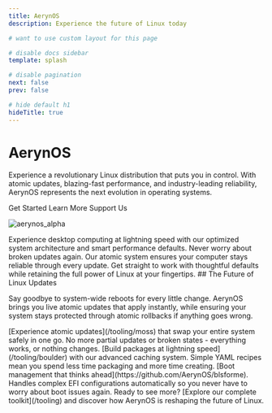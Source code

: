 ```yaml
---
title: AerynOS
description: Experience the future of Linux today

# want to use custom layout for this page

# disable docs sidebar
template: splash

# disable pagination
next: false
prev: false

# hide default h1
hideTitle: true
---
```




<SplashContent>
  <h1>AerynOS</h1>

  <p>Experience a revolutionary Linux distribution that puts you in control. With atomic updates, blazing-fast performance, and industry-leading reliability, AerynOS represents the next evolution in operating systems.</p>

  <div class="sl-flex" style="justify-content: center;">
    <LinkButton href="/download" variant="primary" icon="fa6-solid:download">Get Started</LinkButton>
    <LinkButton href="/about" variant="secondary" icon="fa6-solid:circle-arrow-right">Learn More</LinkButton>
    <LinkButton href="/sponsor" variant="secondary" iconPlacement="end" icon="fa6-solid:heart">Support Us</LinkButton>
  </div>

  ![aerynos_alpha](@/images/editions/aerynos_alpha.png)
</SplashContent>

<BoxSection>
  <BoxSectionBox icon="fa6-solid:bolt" title="Blazing Fast">
    Experience desktop computing at lightning speed with our optimized system architecture and smart performance defaults.
  </BoxSectionBox>
  <BoxSectionBox icon="fa6-solid:shield-halved" title="Bulletproof Updates">
    Never worry about broken updates again. Our atomic system ensures your computer stays reliable through every update.
  </BoxSectionBox>
  <BoxSectionBox icon="fa6-solid:user-check" title="Effortlessly Powerful">
    Get straight to work with thoughtful defaults while retaining the full power of Linux at your fingertips.
  </BoxSectionBox>
</BoxSection>

<SplashContent>
  ## The Future of Linux Updates

  Say goodbye to system-wide reboots for every little change. AerynOS brings you live atomic updates that apply instantly, while ensuring your system stays protected through atomic rollbacks if anything goes wrong.

  <Asciinema id="676811"/>

</SplashContent>

<BoxSection>
  <BoxSectionBox icon="fa6-solid:box-archive" title="moss" subTitle="Next-Gen Package Manager">
    [Experience atomic updates](/tooling/moss) that swap your entire system safely in one go.
    No more partial updates or broken states - everything works, or nothing changes.
  </BoxSectionBox>
  <BoxSectionBox icon="fa6-solid:trowel" title="boulder" subTitle="Rapid Build System">
    [Build packages at lightning speed](/tooling/boulder) with our advanced caching system.
    Simple YAML recipes mean you spend less time packaging and more time creating.
  </BoxSectionBox>
  <BoxSectionBox icon="fa6-solid:hard-drive" title="blsforme" subTitle="Smart Boot Management">
    [Boot management that thinks ahead](https://github.com/AerynOS/blsforme).
    Handles complex EFI configurations automatically so you never have to worry about boot issues again.
  </BoxSectionBox>
  <BoxSectionOutro slot="outro">
    Ready to see more? [Explore our complete toolkit](/tooling) and discover
    how AerynOS is reshaping the future of Linux.
  </BoxSectionOutro>
</BoxSection>
